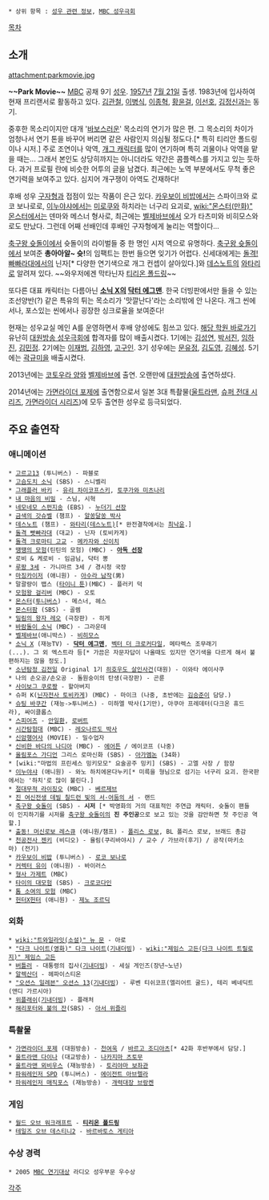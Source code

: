  * 상위 항목 : [[성우 관련 정보]], [[MBC 성우극회]]

[[목차]]
== 소개 ==
attachment:parkmovie.jpg

'''~~Park Movie~~'''
[[MBC]] 공채 9기 [[성우]]. [[1957년]] [[7월 21일]] 출생. 1983년에 입사하여 현재 프리랜서로 활동하고 있다. [[김관철]], [[이병식]], [[이종혁]], [[황윤걸]], [[이선호]], [[김정신]]과는 동기.

중후한 목소리이지만 대개 '[[바보]]스러운' 목소리의 연기가 많은 편. 그 목소리의 차이가 엄청나서 연기 톤을 바꾸어 버리면 같은 사람인지 의심될 정도다.[* 특히 티리안 폴드링이나 시저.] 주로 조연이나 악역, [[개그 캐릭터]]를 많이 연기하며 특히 괴물이나 악역을 맡을 때는... 그래서 본인도 상당히까지는 아니더라도 약간은 콤플렉스를 가지고 있는 듯하다. 과거 프로필 란에 비슷한 어투의 글을 남겼다. 최근에는 노역 부분에서도 무척 좋은 연기력을 보여주고 있다. 심지어 개구쟁이 아역도 건재하다! 

후배 성우 [[구자형]]과 접점이 있는 작품이 은근 있다. [[카우보이 비밥]]에서는 스파이크와 로코 보나로로, [[이누야샤]]에서는 [[미로쿠]]와 하치라는 너구리 요괴로, [[wiki:"몬스터(만화)" 몬스터]]에서는 덴마와 메스너 형사로, 최근에는 [[벨제바브]]에서 오가 타츠미와 비히모스와로도 만났다. 그런데 어째 선배인데 후배인 구자형에게 눌리는 역할이다...

[[축구왕 슛돌이]]에서 슛돌이의 라이벌들 중 한 명인 시저 역으로 유명하다. [[축구왕 슛돌이]]에서 보여준 '''총아아알~ 슛!'''의 임팩트는 한번 들으면 잊기가 어렵다. 신세대에게는 [[돌격! 빳빠라대|돌격! 빠빠라대]]에서의 닌자[* 다양한 연기색으로 개그 컨셉이 살아있다.]와 [[데스노트]]의 [[와타리]]로 알려져 있다. ~~와우저에겐 막타닌자 [[티리온 폴드링]]~~

또다른 대표 캐릭터는 다름아닌 '''[[소닉 X]]의 [[닥터 에그맨]]'''. 한국 더빙판에서만 들을 수 있는 조선양반(?) 같은 특유의 튀는 목소리가 '맛깔난다'라는 소리밖에 안 나온다. 개그 씬에서나, 포스있는 씬에서나 굉장한 싱크로율을 보여준다!

현재는 성우교실 메인 A를 운영하면서 후배 양성에도 힘쓰고 있다. [http://pupury.cafe24.com/ 해당 학원 바로가기] 유난히 [[대원방송 성우극회]]에 합격자를 많이 배출시켰다. 1기에는 [[김성연]], [[박서진]], [[임하진]], [[김민정]]. 2기에는 [[이재범]], [[김하영]], [[고구인]]. 3기 성우에는 [[문유정]], [[김도영]], [[김혜성]]. 5기에는 [[곽규미]]을 배출시켰다.

2013년에는 [[코토우라 양]]와 [[벨제바브]]에 출연. 오랜만에 [[대원방송]]에 출연하셨다.

2014년에는 [[가면라이더 포제]]에 출연함으로서 일본 3대 특촬물([[울트라맨]], [[슈퍼 전대 시리즈]], [[가면라이더 시리즈]])에 모두 출연한 성우로 등극되었다.

== 주요 출연작 ==
=== 애니메이션 ===
 * [[고르고13]] (투니버스) - 파블로
 * [[고슴도치 소닉]] (SBS) - 스니벨리
 * [[그래플러 바키]] - [[유리 차이코프스키]], [[토쿠가와 미츠나리]]
 * [[내 마음의 비밀]] - 스님, 시혁
 * [[네모네모 스펀지송]] (EBS) - [[누더기 선장]]
 * [[금색의 갓슈벨]] (챔프) - [[알쏭달쏭 박사]]
 * [[데스노트]] (챔프) - [[와타리(데스노트)]][* 완전결착에서는 [[최낙윤]].]
 * [[돌격 빳빠라대]] (대교) - 닌자 (토비카게)
 * [[돌격 크로마티 고교]] - [[메카자와 신이치]]
 * [[땡땡의 모험]](틴틴의 모험) (MBC) - '''[[아독 선장]]'''
 * 로비 & 케로비 - 임금님, 닥터 뽕
 * [[루팡 3세]] - 가니마르 3세 / 경시청 국장
 * [[마징카이저]] (애니원) - [[아수라 남작]](男)
 * 말괄량이 뱁스 ([[타이니 툰]])(MBC) - 플러키 덕
 * [[모험왕 걸리버]] (MBC) - 오토
 * [[몬스터(만화)|몬스터]]([[투니버스]]) - 메스너, 헤스
 * [[몬스터팜]] (SBS) - 골렘 
 * [[밀림의 왕자 레오]] (극장판) - 히게
 * [[바람돌이 소닉]] (MBC) - 그라운데
 * [[벨제바브]](애니박스) - [[비히모스]]
 * [[소닉 X]] (재능TV) - '''[[닥터 에그맨]]''', [[벡터 더 크로커다일]], 메타렉스 조무래기(...). 그 외 엑스트라 등[* 가끔은 자문자답이 나올때도 있지만 연기색을 다르게 해서 불편하지는 않을 정도.]
 * [[소년탐정 김전일]] Original 1기 [[히호우도 살인사건]](대원) - 이와타 에이사쿠
 * 나의 손오공/손오공 - 돌원숭이의 탄생(극장판) - 곤륜
 * [[사이보그 쿠로짱]] - 할아버지
 * 슈퍼 K([[닌자전사 토비카게]]) (MBC) - 마이크 (나중, 초반에는 [[김승준]]이 담당.)
 * [[슈팅 바쿠간]] (재능->투니버스) - 미하엘 박사(1기만), 아쿠아 프레데터(다크온 휴드라), 싸이클롭스
 * [[스피어즈]] - [[안일환]], [[로버트]]
 * [[시간탐험대]] (MBC) - [[레오나르도 박사]] 
 * [[신암행어사]] (MOVIE) - 밀수업자 
 * [[신비한 바다의 나디아]] (MBC) - [[에어튼]] / 에이코프 (나중) 
 * [[올림포스 가디언]] 그리스 로마신화 (SBS) - [[아가멤논]] (34화) 
 * [wiki:"마법의 프린세스 밍키모모" 요술공주 밍키] (SBS) - 고엘 사장 / 함장 
 * [[이누야샤]] (애니원) - 와노 하치에몬다누키[* 미륵을 형님으로 섬기는 너구리 요괴. 한국판에서는 '하치'로 많이 불린다.]
 * [[절대무적 라이징오]] (MBC) - [[베르제브]] 
 * [[진 여신전생 데빌 칠드런 빛의 서·어둠의 서]] - 랜드
 * [[축구왕 슛돌이]] (SBS) - '''시저''' [* 박영화의 거의 대표적인 주연급 캐릭터. 슛돌이 팬들이 인지하기를 시저를 [[축구왕 슛돌이]]의 '''진 주인공'''으로 보고 있는 것을 감안하면 첫 주인공 역할.]
 * [[출동! 머신로보 레스큐]] (애니원/챔프) - [[폴리스 로보]], BL 폴리스 로보, 브래드 총감
 * [[천공전사 젠키]] (비디오) - 율림(쿠리바야시) / 교수 / 가브라(후기) / 공작(마키소마) (전기) 
 * [[카우보이 비밥]] (투니버스) - [[로코 보나로]] 
 * [[커렉터 유이]] (애니원) - 바이러스 
 * [[형사 가제트]] (MBC)  
 * [[타이의 대모험]] (SBS) - [[크로코다인]] 
 * [[톰 소여의 모험]] (MBC) 
 * [[헌터X헌터]] (애니원) - [[제노 조르딕]]
=== 외화 ===
 * [[wiki:"트와일라잇(소설)" 뉴 문]] - 아로
 * [["다크 나이트(영화)" 다크 나이트]]([[기내더빙]]) - [[wiki:"제임스 고든(다크 나이트 트릴로지)" 제임스 고든]] 
 * [[버틀러]] - 대통령의 집사([[기내더빙]]) - 세실 게인즈(장년~노년) 
 * [[알렉산더]] - 헤파이스티온
 * [["오션스 일레븐" 오션스 13]]([[기내더빙]]) - 루벤 티쉬코프(엘리어트 굴드), 테리 베네딕트(앤디 가르시아)
 * [[위플래쉬]]([[기내더빙]]) - 플래처 
 * [[해리포터와 불의 잔]](SBS) - [[아서 위즐리]]

=== 특촬물 ===
 * [[가면라이더 포제]] (대원방송) - [[에모토 쿠니테루|천여욱]] / [[바르고 조디아츠]][* 42화 후반부에서 담당.]
 * [[울트라맨 다이나]] (대교방송) - [[나카지마 츠토무]]
 * [[울트라맨 뫼비우스]] (재능방송) - [[토리야마 보좌관]]
 * [[특수전대 데카레인저|파워레인저 SPD]] (투니버스) - [[에이전트 아브렐라]]
 * [[마법전대 마지렌쟈|파워레인저 매직포스]] (재능방송) - [[개력대장 브랑켄]]

=== 게임 ===
 * [[월드 오브 워크래프트]] - '''[[티리온 폴드링]]'''
 * [[테일즈 오브 데스티니2]] - [[바르바토스 게티아]]

=== 수상 경력 ===
 * 2005 [[MBC 연기대상]] 라디오 성우부문 우수상 

[[각주]]
